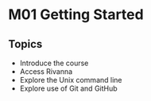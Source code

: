 # M01 Getting Started

## Topics

* Introduce the course
* Access Rivanna
* Explore the Unix command line
* Explore use of Git and GitHub